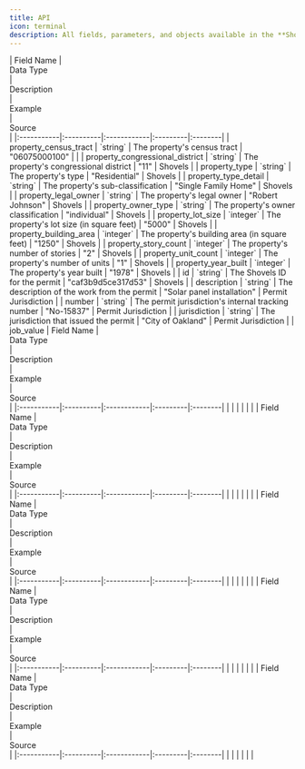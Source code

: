 ```yaml
---
title: API
icon: terminal
description: All fields, parameters, and objects available in the **Shovels API** schema. 
---
```


<Accordion title="Permits">
    | Field Name | <div style={{width: "100px"}}>Data Type</div> | <div style={{width: "300px"}}>Description</div> | <div style={{width: "250px"}}>Example</div> | <div style={{width: "150px"}}>Source</div> |
    |:-----------|:----------|:------------|:---------|:--------|
    | property_census_tract | `string` | The property's census tract | "06075000100" |  |
    | property_congressional_district | `string` | The property's congressional district | "11" | Shovels |
    | property_type | `string` | The property's type | "Residential" | Shovels |
    | property_type_detail | `string` | The property's sub-classification | "Single Family Home" | Shovels |
    | property_legal_owner | `string` | The property's legal owner | "Robert Johnson" | Shovels |
    | property_owner_type | `string` | The property's owner classification | "individual" | Shovels |
    | property_lot_size | `integer` | The property's lot size (in square feet) | "5000" | Shovels |
    | property_building_area | `integer` | The property's building area (in square feet) | "1250" | Shovels |
    | property_story_count | `integer` | The property's number of stories | "2" | Shovels |
    | property_unit_count | `integer` | The property's number of units | "1" | Shovels |
    | property_year_built | `integer` | The property's year built | "1978" | Shovels |
    | id | `string` | The Shovels ID for the permit | "caf3b9d5ce317d53" | Shovels |
    | description | `string` | The description of the work from the permit | "Solar panel installation" | Permit Jurisdiction |
    | number | `string` | The permit jurisdiction's internal tracking number | "No-15837" | Permit Jurisdiction |
    | jurisdiction | `string` | The jurisdiction that issued the permit | "City of Oakland" | Permit Jurisdiction |
    | job_value
</Accordion>
<Accordion title="Contractors">
    | Field Name | <div style={{width: "100px"}}>Data Type</div> | <div style={{width: "300px"}}>Description</div> | <div style={{width: "250px"}}>Example</div> | <div style={{width: "150px"}}>Source</div> |
    |:-----------|:----------|:------------|:---------|:--------|
    | | | | | |
</Accordion>
<Accordion title="Employees">
    | Field Name | <div style={{width: "100px"}}>Data Type</div> | <div style={{width: "300px"}}>Description</div> | <div style={{width: "250px"}}>Example</div> | <div style={{width: "150px"}}>Source</div> |
    |:-----------|:----------|:------------|:---------|:--------|
    | | | | | |
</Accordion>
<Accordion title="Residents">
    | Field Name | <div style={{width: "100px"}}>Data Type</div> | <div style={{width: "300px"}}>Description</div> | <div style={{width: "250px"}}>Example</div> | <div style={{width: "150px"}}>Source</div> |
    |:-----------|:----------|:------------|:---------|:--------|
    | | | | | |
</Accordion>
<Accordion title="Metrics">
    | Field Name | <div style={{width: "100px"}}>Data Type</div> | <div style={{width: "300px"}}>Description</div> | <div style={{width: "250px"}}>Example</div> | <div style={{width: "150px"}}>Source</div> |
    |:-----------|:----------|:------------|:---------|:--------|
    | | | | | |
</Accordion>
<Accordion title="Geographies">
    | Field Name | <div style={{width: "100px"}}>Data Type</div> | <div style={{width: "300px"}}>Description</div> | <div style={{width: "250px"}}>Example</div> | <div style={{width: "150px"}}>Source</div> |
    |:-----------|:----------|:------------|:---------|:--------|
    | | | | | |
</Accordion>